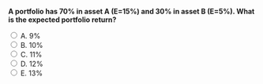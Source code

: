 ::: {.question-block}

<form onsubmit="event.preventDefault(); checkAnswer('module5_mcq_q72')" data-correct-answer="D">
<strong style="display: block;">A portfolio has 70% in asset A (E=15%) and 30% in asset B (E=5%). What is the expected portfolio return?</strong>

<label><input type="radio" name="module5_mcq_q72" value="A"> A. 9%</label><br>
<label><input type="radio" name="module5_mcq_q72" value="B"> B. 10%</label><br>
<label><input type="radio" name="module5_mcq_q72" value="C"> C. 11%</label><br>
<label><input type="radio" name="module5_mcq_q72" value="D"> D. 12%</label><br>
<label><input type="radio" name="module5_mcq_q72" value="E"> E. 13%</label><br>
</form>

<div id="feedback-module5_mcq_q72" class="feedback" data-status="" style="display:none;">
✅ Correct: D. E[R]=0.7×15+0.3×5=10.5+1.5=12%.
</div>

:::
